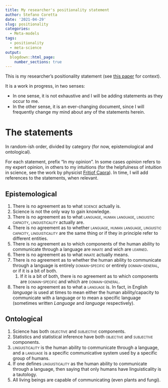 ```yaml
---
title: My researcher's positionality statement
author: Stefano Coretta
date: '2021-04-29'
slug: positionality
categories:
  - Meta-models
tags:
  - positionality
  - meta-science
output:
  blogdown::html_page:
    number_sections: true
---
```


This is my researcher's positionality statement (see [this paper](https://doi.org/10.34293/) for context).

It is a work in progress, in two senses:

- In one sense, it is not exhaustive and I will be adding statements as they occur to me.
- In the other sense, it is an ever-changing document, since I will frequently change my mind about any of the statements herein.

# The statements

In random-ish order, divided by category (for now, epistemological and ontological).

For each statement, prefix "In my opinion".
In some cases *opinion* refers to my expert opinion, in others to my intuitions (for the helpfulness of intuition in science, see the work by physicist [Fritjof Capra](https://www.fritjofcapra.net)).
In time, I will add references to the statements, when relevant.

## Epistemological

1. There is no agreement as to what [science]{.smallcaps} actually is.
1. Science is not the only way to gain knowledge.
1. There is no agreement as to what [language]{.smallcaps}, [human language]{.smallcaps}, [linguistic capacity]{.smallcaps}, [linguisticality]{.smallcaps} actually are.
1. There is no agreement as to whether [language]{.smallcaps}, [human language]{.smallcaps}, [linguistic capacity]{.smallcaps}, [linguisticality]{.smallcaps} are the same thing or if they in principle refer to different entities.
1. There is no agreement as to which components of the human ability to communicate through a language are [innate]{.smallcaps} and wich are [learned]{.smallcaps}.
1. There is no agreement as to what [innate]{.smallcaps} actually means.
1. There is no agreement as to whether the human ability to communicate through a language is entirely [domain-specific]{.smallcaps} or entirely [domain-general]{.smallcaps}, or if it is a bit of both.
    1. If it is a bit of both, there is no agreement as to which components are [domain-specific]{.smallcaps} and which are [domain-general]{.smallcaps}.
1. There is no agreement as to what a [language]{.smallcaps} is. In fact, in English *language* is used at times to mean either the human ability/capacity to communicate with a language or to mean a specific language (sometimes written *Language* and *language* respectively).

## Ontological

1. Science has both [objective]{.smallcaps} and [subjective]{.smallcaps} components.
1. Statistics and statistical inference have both [objective]{.smallcaps} and [subjective]{.smallcaps} components.
1. [linguisticality]{.smallcaps} is the human ability to communicate through a language, and a [language]{.smallcaps} is a specific communicative system used by a specific group of humans.
1. If one defines [linguisticality]{.smallcaps} as the human ability to communicate through a language, then saying that only humans have linguisticality is a tautology.
1. All living beings are capable of communicating (even plants and fungi).






